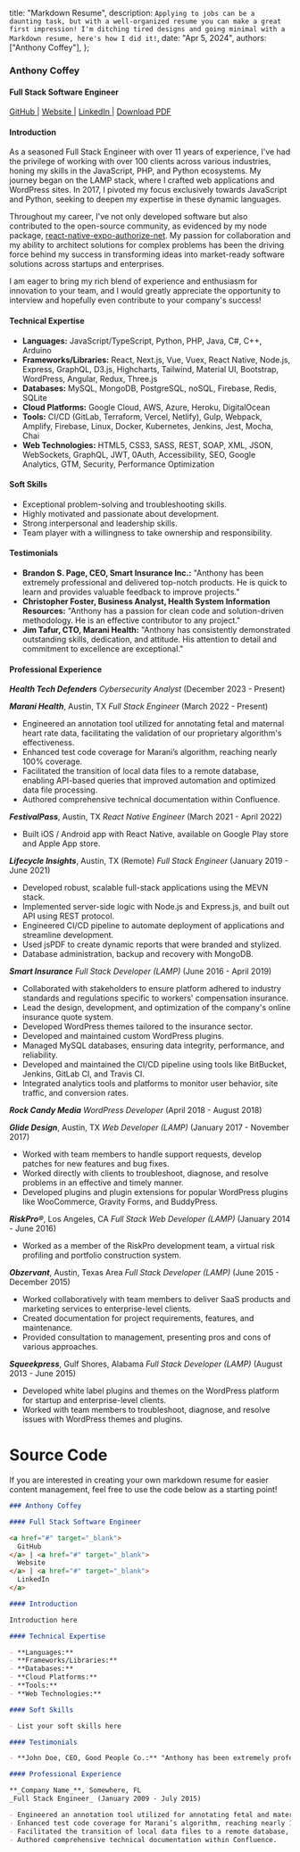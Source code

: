   title: "Markdown Resume",
  description: `Applying to jobs can be a daunting task, but with a well-organized resume you can make a great first impression! I'm ditching tired designs and going minimal with a Markdown resume, here's how I did it!`,
  date: "Apr 5, 2024",
  authors: ["Anthony Coffey"],
};

### Anthony Coffey

#### Full Stack Software Engineer

<a href="https://github.com/anthonycoffey" target="_blank">
  GitHub
</a> | <a href="https://coffey.codes" target="_blank">
  Website
</a> | <a href="https://www.linkedin.com/in/coffeyanthony/" target="_blank">
  LinkedIn
</a> | <a href="/Anthony%20Coffey%20-%20Resume.pdf" target="_blank">
  Download PDF
</a>

#### Introduction

As a seasoned Full Stack Engineer with over 11 years of experience, I've had the privilege of working with over 100 clients across various industries, honing my skills in the JavaScript, PHP, and Python ecosystems. My journey began on the LAMP stack, where I crafted web applications and WordPress sites. In 2017, I pivoted my focus exclusively towards JavaScript and Python, seeking to deepen my expertise in these dynamic languages.

Throughout my career, I've not only developed software but also contributed to the open-source community, as evidenced by my node package, [react-native-expo-authorize-net](https://www.npmjs.com/package/react-native-expo-authorize-net). My passion for collaboration and my ability to architect solutions for complex problems has been the driving force behind my success in transforming ideas into market-ready software solutions across startups and enterprises.

I am eager to bring my rich blend of experience and enthusiasm for innovation to your team, and I would greatly appreciate the opportunity to interview and hopefully even contribute to your company's success!

#### Technical Expertise

- **Languages:** JavaScript/TypeScript, Python, PHP, Java, C#, C++, Arduino
- **Frameworks/Libraries:** React, Next.js, Vue, Vuex, React Native, Node.js, Express, GraphQL, D3.js, Highcharts, Tailwind, Material UI, Bootstrap, WordPress, Angular, Redux, Three.js
- **Databases:** MySQL, MongoDB, PostgreSQL, noSQL, Firebase, Redis, SQLite
- **Cloud Platforms:** Google Cloud, AWS, Azure, Heroku, DigitalOcean
- **Tools:** CI/CD (GitLab, Terraform, Vercel, Netlify), Gulp, Webpack, Amplify, Firebase, Linux, Docker, Kubernetes, Jenkins, Jest, Mocha, Chai
- **Web Technologies:** HTML5, CSS3, SASS, REST, SOAP, XML, JSON, WebSockets, GraphQL, JWT, 0Auth, Accessibility, SEO, Google Analytics, GTM, Security, Performance Optimization

#### Soft Skills

- Exceptional problem-solving and troubleshooting skills.
- Highly motivated and passionate about development.
- Strong interpersonal and leadership skills.
- Team player with a willingness to take ownership and responsibility.

#### Testimonials

- **Brandon S. Page, CEO, Smart Insurance Inc.:** "Anthony has been extremely professional and delivered top-notch products. He is quick to learn and provides valuable feedback to improve projects."
- **Christopher Foster, Business Analyst, Health System Information Resources:** "Anthony has a passion for clean code and solution-driven methodology. He is an effective contributor to any project."
- **Jim Tafur, CTO, Marani Health:** "Anthony has consistently demonstrated outstanding skills, dedication, and attitude. His attention to detail and commitment to excellence are exceptional."

#### Professional Experience

**_Health Tech Defenders_**
_Cybersecurity Analyst_ (December 2023 - Present)

**_Marani Health_**, Austin, TX
_Full Stack Engineer_ (March 2022 - Present)

- Engineered an annotation tool utilized for annotating fetal and maternal heart rate data, facilitating the validation of our proprietary algorithm's effectiveness.
- Enhanced test code coverage for Marani’s algorithm, reaching nearly 100% coverage.
- Facilitated the transition of local data files to a remote database, enabling API-based queries that improved automation and optimized data file processing.
- Authored comprehensive technical documentation within Confluence.

**_FestivalPass_**, Austin, TX
_React Native Engineer_ (March 2021 - April 2022)

- Built iOS / Android app with React Native, available on Google Play store and Apple App store.

**_Lifecycle Insights_**, Austin, TX (Remote)
_Full Stack Engineer_ (January 2019 - June 2021)

- Developed robust, scalable full-stack applications using the MEVN stack.
- Implemented server-side logic with Node.js and Express.js, and built out API using REST protocol.
- Engineered CI/CD pipeline to automate deployment of applications and streamline development.
- Used jsPDF to create dynamic reports that were branded and stylized.
- Database administration, backup and recovery with MongoDB.

**_Smart Insurance_**
_Full Stack Developer (LAMP)_ (June 2016 - April 2019)

- Collaborated with stakeholders to ensure platform adhered to industry standards and regulations specific to workers' compensation insurance.
- Lead the design, development, and optimization of the company's online insurance quote system.
- Developed WordPress themes tailored to the insurance sector.
- Developed and maintained custom WordPress plugins.
- Managed MySQL databases, ensuring data integrity, performance, and reliability.
- Developed and maintained the CI/CD pipeline using tools like BitBucket, Jenkins, GitLab CI, and Travis CI.
- Integrated analytics tools and platforms to monitor user behavior, site traffic, and conversion rates.

**_Rock Candy Media_**
_WordPress Developer_ (April 2018 - August 2018)

**_Glide Design_**, Austin, TX
_Web Developer (LAMP)_ (January 2017 - November 2017)

- Worked with team members to handle support requests, develop patches for new features and bug fixes.
- Worked directly with clients to troubleshoot, diagnose, and resolve problems in an effective and timely manner.
- Developed plugins and plugin extensions for popular WordPress plugins like WooCommerce, Gravity Forms, and BuddyPress.

**_RiskPro®_**, Los Angeles, CA
_Full Stack Web Developer (LAMP)_ (January 2014 - June 2016)

- Worked as a member of the RiskPro development team, a virtual risk profiling and portfolio construction system.

**_Obzervant_**, Austin, Texas Area
_Full Stack Developer (LAMP)_ (June 2015 - December 2015)

- Worked collaboratively with team members to deliver SaaS products and marketing services to enterprise-level clients.
- Created documentation for project requirements, features, and maintenance.
- Provided consultation to management, presenting pros and cons of various approaches.

**_Squeekpress_**, Gulf Shores, Alabama
_Full Stack Developer (LAMP)_ (August 2013 - June 2015)

- Developed white label plugins and themes on the WordPress platform for startup and enterprise-level clients.
- Worked with team members to troubleshoot, diagnose, and resolve issues with WordPress themes and plugins.

# Source Code

If you are interested in creating your own markdown resume for easier content management, feel free to use the code below as a starting point!

```markdown
### Anthony Coffey

#### Full Stack Software Engineer

<a href="#" target="_blank">
  GitHub
</a> | <a href="#" target="_blank">
  Website
</a> | <a href="#" target="_blank">
  LinkedIn
</a>

#### Introduction

Introduction here

#### Technical Expertise

- **Languages:**
- **Frameworks/Libraries:**
- **Databases:**
- **Cloud Platforms:**
- **Tools:**
- **Web Technologies:**

#### Soft Skills

- List your soft skills here

#### Testimonials

- **John Doe, CEO, Good People Co.:** "Anthony has been extremely professional and delivered top-notch products. He is quick to learn and provides valuable feedback to improve projects."

#### Professional Experience

**_Company Name_**, Somewhere, FL
_Full Stack Engineer_ (January 2009 - July 2015)

- Engineered an annotation tool utilized for annotating fetal and maternal heart rate data, facilitating the validation of our proprietary algorithm's effectiveness.
- Enhanced test code coverage for Marani’s algorithm, reaching nearly 100% coverage.
- Facilitated the transition of local data files to a remote database, enabling API-based queries that improved automation and optimized data file processing.
- Authored comprehensive technical documentation within Confluence.
```
